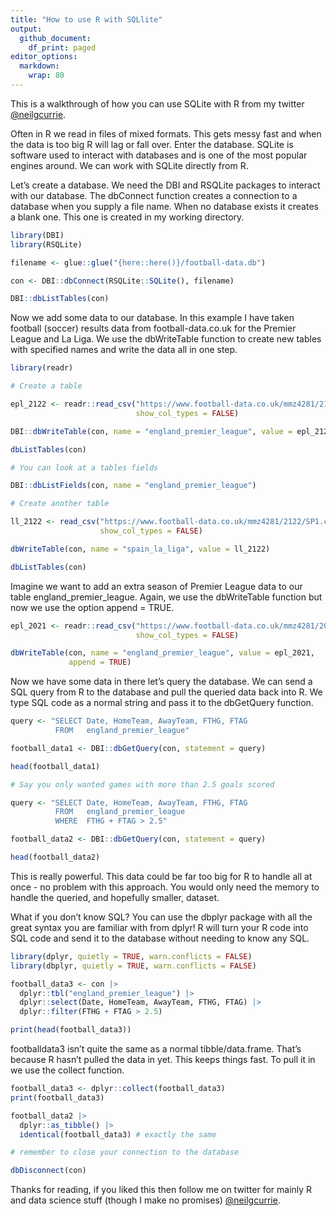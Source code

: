 ```yaml
---
title: "How to use R with SQLlite"
output:
  github_document:
    df_print: paged
editor_options:
  markdown:
    wrap: 80
---
```


This is a walkthrough of how you can use SQLite with R from my twitter [\@neilgcurrie](https://twitter.com/neilgcurrie).

Often in R we read in files of mixed formats. This gets messy fast and when the
data is too big R will lag or fall over. Enter the database. SQLite is software
used to interact with databases and is one of the most popular engines around.
We can work with SQLite directly from R.

Let's create a database. We need the DBI and RSQLite packages to interact with
our database. The dbConnect function creates a connection to a database when you
supply a file name. When no database exists it creates a blank one. This one is
created in my working directory.

```r
library(DBI)     
library(RSQLite)

filename <- glue::glue("{here::here()}/football-data.db")

con <- DBI::dbConnect(RSQLite::SQLite(), filename)

DBI::dbListTables(con)
```

Now we add some data to our database. In this example I have taken football
(soccer) results data from football-data.co.uk for the Premier League and La
Liga. We use the dbWriteTable function to create new tables with specified names
and write the data all in one step.

```r
library(readr)

# Create a table

epl_2122 <- readr::read_csv("https://www.football-data.co.uk/mmz4281/2122/E0.csv", 
                            show_col_types = FALSE)

DBI::dbWriteTable(con, name = "england_premier_league", value = epl_2122)

dbListTables(con) 

# You can look at a tables fields

DBI::dbListFields(con, name = "england_premier_league")

# Create another table

ll_2122 <- read_csv("https://www.football-data.co.uk/mmz4281/2122/SP1.csv", 
                    show_col_types = FALSE)

dbWriteTable(con, name = "spain_la_liga", value = ll_2122)

dbListTables(con)
```

Imagine we want to add an extra season of Premier League data to our table
england_premier_league. Again, we use the dbWriteTable function but now we use
the option append = TRUE.

```r
epl_2021 <- readr::read_csv("https://www.football-data.co.uk/mmz4281/2021/E0.csv",
                            show_col_types = FALSE)

dbWriteTable(con, name = "england_premier_league", value = epl_2021, 
             append = TRUE)
```

Now we have some data in there let's query the database. We can send a SQL query
from R to the database and pull the queried data back into R. We type SQL code
as a normal string and pass it to the dbGetQuery function.

```r
query <- "SELECT Date, HomeTeam, AwayTeam, FTHG, FTAG
          FROM   england_premier_league"

football_data1 <- DBI::dbGetQuery(con, statement = query)

head(football_data1)

# Say you only wanted games with more than 2.5 goals scored

query <- "SELECT Date, HomeTeam, AwayTeam, FTHG, FTAG
          FROM   england_premier_league
          WHERE  FTHG + FTAG > 2.5"

football_data2 <- DBI::dbGetQuery(con, statement = query)

head(football_data2)
```

This is really powerful. This data could be far too big for R to handle all at
once - no problem with this approach. You would only need the memory to handle
the queried, and hopefully smaller, dataset.

What if you don't know SQL? You can use the dbplyr package with all the great
syntax you are familiar with from dplyr! R will turn your R code into SQL code
and send it to the database without needing to know any SQL.

```r
library(dplyr, quietly = TRUE, warn.conflicts = FALSE)
library(dbplyr, quietly = TRUE, warn.conflicts = FALSE)

football_data3 <- con |>
  dplyr::tbl("england_premier_league") |>
  dplyr::select(Date, HomeTeam, AwayTeam, FTHG, FTAG) |>
  dplyr::filter(FTHG + FTAG > 2.5)

print(head(football_data3))
```

footballdata3 isn't quite the same as a normal tibble/data.frame. That's because
R hasn't pulled the data in yet. This keeps things fast. To pull it in we use
the collect function.

```r
football_data3 <- dplyr::collect(football_data3)
print(football_data3)

football_data2 |> 
  dplyr::as_tibble() |> 
  identical(football_data3) # exactly the same

# remember to close your connection to the database

dbDisconnect(con) 
```

Thanks for reading, if you liked this then follow me on twitter for mainly R and 
data science stuff (though I make no promises) [\@neilgcurrie](https://twitter.com/neilgcurrie).
